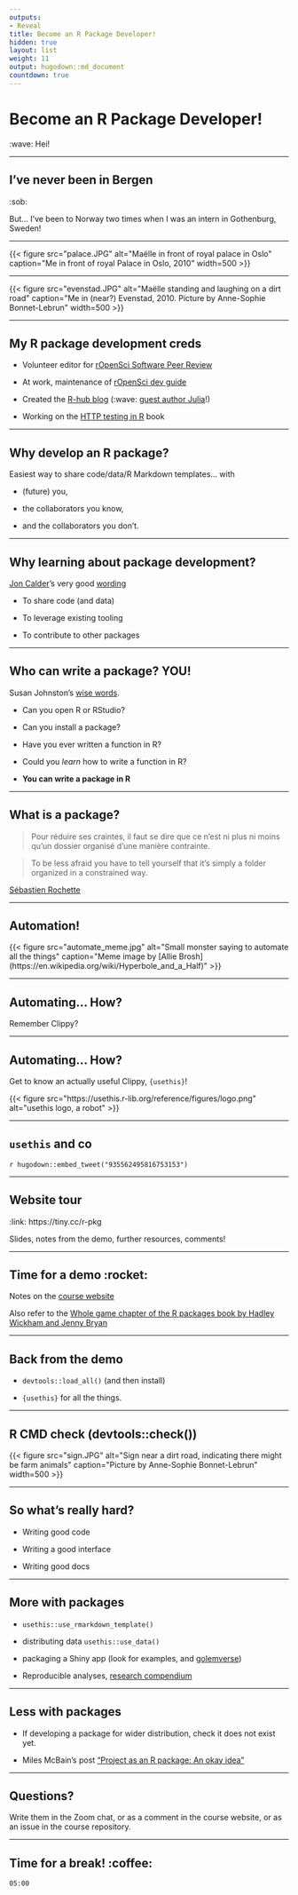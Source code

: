 ```yaml
---
outputs:
- Reveal
title: Become an R Package Developer!
hidden: true
layout: list
weight: 11
output: hugodown::md_document
countdown: true
---
```


# Become an R Package Developer!

:wave: Hei!

---

## I've never been in Bergen

:sob:

But... I've been to Norway two times when I was an intern in Gothenburg, Sweden!

---

```{=html}
{{< figure src="palace.JPG" alt="Maëlle in front of royal palace in Oslo" caption="Me in front of royal Palace in Oslo, 2010" width=500 >}}
```

---

```{=html}
{{< figure src="evenstad.JPG" alt="Maëlle standing and laughing on a dirt road" caption="Me in (near?) Evenstad, 2010. Picture by Anne-Sophie Bonnet-Lebrun" width=500 >}}
```
---

## My R package development creds

* Volunteer editor for [rOpenSci Software Peer Review](https://ropensci.org/software-review)

* At work, maintenance of [rOpenSci dev guide](https://devguide.ropensci.org)

* Created the [R-hub blog](https://blog.r-hub.io) (:wave: [guest author Julia](https://blog.r-hub.io/2020/01/08/cran-error/)!)

* Working on the [HTTP testing in R](https://books.ropensci.org/http-testing/) book


---

## Why develop an R package?

Easiest way to share code/data/R Markdown templates... with

* (future) you,

* the collaborators you know,

* and the collaborators you don't.

---

## Why learning about package development?

[Jon Calder](https://joncalder.co.za/)'s very good [wording](https://github.com/iandurbach/datasci-fi/tree/master/docs/packages/slides)

* To share code (and data)

* To leverage existing tooling

* To contribute to other packages

---

## Who can write a package? YOU!

Susan Johnston's [wise words](https://github.com/susjoh/fibonacci).

* Can you open R or RStudio?

* Can you install a package?

* Have you ever written a function in R?

* Could you _learn_ how to write a function in R?

* **You can write a package in R**

---

## What is a package?

>  Pour réduire ses craintes, il faut se dire que ce n’est ni plus ni moins qu’un dossier organisé d’une manière contrainte.

> To be less afraid you have to tell yourself that it's simply a folder organized in a constrained way.

[Sébastien Rochette](https://thinkr.fr/transformer-plusieurs-scripts-eparpilles-en-beau-package-r)

---

## Automation!

```{=html}
{{< figure src="automate_meme.jpg" alt="Small monster saying to automate all the things" caption="Meme image by [Allie Brosh](https://en.wikipedia.org/wiki/Hyperbole_and_a_Half)" >}}
```

---

## Automating... How?

Remember Clippy?

---

## Automating... How?

Get to know an actually useful Clippy, `{usethis}`!

```{=html}
{{< figure src="https://usethis.r-lib.org/reference/figures/logo.png" alt="usethis logo, a robot" >}}
```


---

## `usethis` and co

`r hugodown::embed_tweet("935562495816753153")`


---

## Website tour

:link: https://tiny.cc/r-pkg

Slides, notes from the demo, further resources, comments!

---

## Time for a demo :rocket:

Notes on the [course website](/intro/demo)

Also refer to the [Whole game chapter of the R packages book by Hadley Wickham and Jenny Bryan](https://r-pkgs.org/whole-game.html)

---


## Back from the demo

* `devtools::load_all()` (and then install)

* `{usethis}` for all the things.

---

## R CMD check (devtools::check())

```{=html}
{{< figure src="sign.JPG" alt="Sign near a dirt road, indicating there might be farm animals" caption="Picture by Anne-Sophie Bonnet-Lebrun" width=500 >}}
```

---

## So what's really hard?

* Writing good code

* Writing a good interface

* Writing good docs

---

## More with packages

* `usethis::use_rmarkdown_template()`

* distributing data `usethis::use_data()`

* packaging a Shiny app (look for examples, and [golemverse](https://golemverse.org/))

* Reproducible analyses, [research compendium](https://annakrystalli.me/rrresearch/10_compendium.html)

---

## Less with packages

* If developing a package for wider distribution, check it does not exist yet. 

* Miles McBain's post ["Project as an R package: An okay idea"](https://milesmcbain.xyz/posts/an-okay-idea/)

---

## Questions?

Write them in the Zoom chat, or as a comment in the course website, or as an issue in the course repository.

---

## Time for a break! :coffee:


<!--html_preserve-->

<div id="timer_hugo" class="countdown" style="top:100;left:0;" data-warnwhen="0">

<code class="countdown-time"><span class="countdown-digits minutes">05</span><span class="countdown-digits colon">:</span><span class="countdown-digits seconds">00</span></code>

</div>

<!--/html_preserve-->